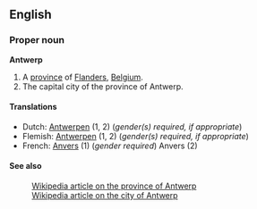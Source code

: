 ==English==
===Proper noun===
'''Antwerp'''

#A [[province]] of [[Flanders]], [[Belgium]].
#The capital city of the province of Antwerp.

====Translations====
*Dutch: [[Antwerpen]] (1, 2) (''gender(s) required, if appropriate'')
*Flemish: [[Antwerpen]] (1, 2) (''gender(s) required, if appropriate'')
*French: [[Anvers]] (1) (''gender required'') Anvers (2)

====See also====
:[[en:Antwerp_(province)|Wikipedia article on the province of Antwerp]]
:[[en:Antwerp_(city)|Wikipedia article on the city of Antwerp]]